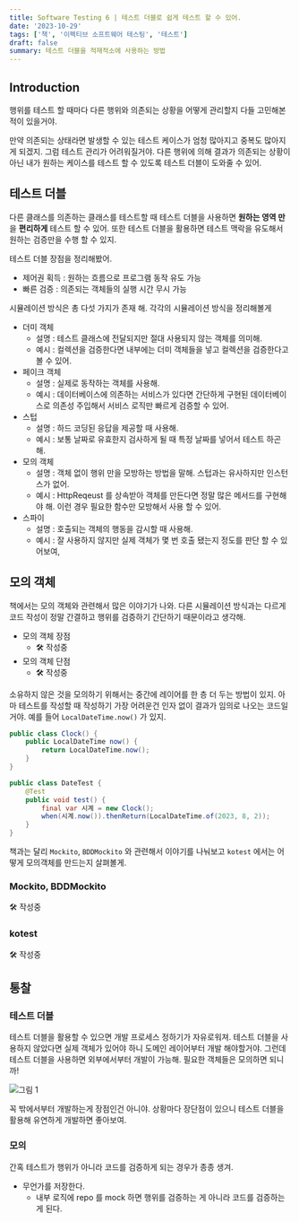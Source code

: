 ```yaml
---
title: Software Testing 6 | 테스트 더블로 쉽게 테스트 할 수 있어.
date: '2023-10-29'
tags: ['책', '이펙티브 소프트웨어 테스팅', '테스트']
draft: false
summary: 테스트 더블을 적재적소에 사용하는 방법
---
```


## Introduction

행위를 테스트 할 때마다 다른 행위와 의존되는 상황을 어떻게 관리할지 다들 고민해본적이 있을거야.

만약 의존되는 상태라면 발생할 수 있는 테스트 케이스가 엄청 많아지고 중복도 많아지게 되겠지. 그럼 테스트 관리가 어려워질거야.
다른 행위에 의해 결과가 의존되는 상황이 아닌 내가 원하는 케이스를 테스트 할 수 있도록 테스트 더블이 도와줄 수 있어.

<TOCInline toc={props.toc} exclude="Introduction" />

## 테스트 더블

다른 클래스를 의존하는 클래스를 테스트할 때 테스트 더블을 사용하면 **원하는 영역 만**을 **편리하게** 테스트 할 수 있어.
또한 테스트 더블을 활용하면 테스트 맥락을 유도해서 원하는 검증만을 수행 할 수 있지.

테스트 더블 장점을 정리해봤어.

- 제어권 획득 : 원하는 흐름으로 프로그램 동작 유도 가능
- 빠른 검증 : 의존되는 객체들의 실행 시간 무시 가능

시뮬레이션 방식은 총 다섯 가지가 존재 해.
각각의 시뮬레이션 방식을 정리해볼게

- 더미 객체
    - 설명 : 테스트 클래스에 전달되지만 절대 사용되지 않는 객체를 의미해.
    - 예시 : 컬렉션을 검증한다면 내부에는 더미 객체들을 넣고 컬렉션을 검증한다고 볼 수 있어.
- 페이크 객체
    - 설명 : 실제로 동작하는 객체를 사용해.
    - 예시 : 데이터베이스에 의존하는 서비스가 있다면 간단하게 구현된 데이터베이스로 의존성 주입해서 서비스 로직만 빠르게 검증할 수 있어.
- 스텁
    - 설명 : 하드 코딩된 응답을 제공할 때 사용해.
    - 예시 : 보통 날짜로 유효한지 검사하게 될 때 특정 날짜를 넣어서 테스트 하곤 해.
- 모의 객체
    - 설명 : 객체 없이 행위 만을 모방하는 방법을 말해. 스텁과는 유사하지만 인스턴스가 없어.
    - 예시 : HttpReqeust 를 상속받아 객체를 만든다면 정말 많은 메서드를 구현해야 해. 이런 경우 필요한 함수만 모방해서 사용 할 수 있어.
- 스파이
    - 설명 : 호출되는 객체의 행동을 감시할 때 사용해.
    - 예시 : 잘 사용하지 않지만 실제 객체가 몇 번 호출 됐는지 정도를 판단 할 수 있어보여,

## 모의 객체

책에서는 모의 객체와 관련해서 많은 이야기가 나와.
다른 시뮬레이션 방식과는 다르게 코드 작성이 정말 간결하고 행위를 검증하기 간단하기 때문이라고 생각해.

- 모의 객체 장점
    - 🛠 작성중
- 모의 객체 단점
    - 🛠 작성중

소유하지 않은 것을 모의하기 위해서는 중간에 레이어를 한 층 더 두는 방법이 있지.
아마 테스트를 작성할 때 작성하기 가장 어려운건 인자 없이 결과가 임의로 나오는 코드일 거야.
예를 들어 `LocalDateTime.now()` 가 있지.

```java
public class Clock() {
    public LocalDateTime now() {
        return LocalDateTime.now();
    }
}

public class DateTest {
    @Test
    public void test() {
        final var 시계 = new Clock();
        when(시계.now()).thenReturn(LocalDateTime.of(2023, 8, 2));
    }
}
```

책과는 달리 `Mockito`, `BDDMockito` 와 관련해서 이야기를 나눠보고 `kotest` 에서는 어떻게 모의객체를 만드는지 살펴볼게.

### Mockito, BDDMockito

🛠 작성중

### kotest

🛠 작성중

## 통찰

### 테스트 더블

테스트 더블을 활용할 수 있으면 개발 프로세스 정하기가 자유로워져.
테스트 더블을 사용하지 않았다면 실제 객체가 있어야 하니 도메인 레이어부터 개발 해야할거야.
그런데 테스트 더블을 사용하면 외부에서부터 개발이 가능해. 필요한 객체들은 모의하면 되니까!

![그림 1](/static/images/effective-software-testing-6/1.png)

꼭 밖에서부터 개발하는게 장점인건 아니야.
상황마다 장단점이 있으니 테스트 더블을 활용해 유연하게 개발하면 좋아보여.

### 모의

간혹 테스트가 행위가 아니라 코드를 검증하게 되는 경우가 종종 생겨.

- 무언가를 저장한다.
    - 내부 로직에 repo 를 mock 하면 행위를 검증하는 게 아니라 코드를 검증하는 게 된다.

